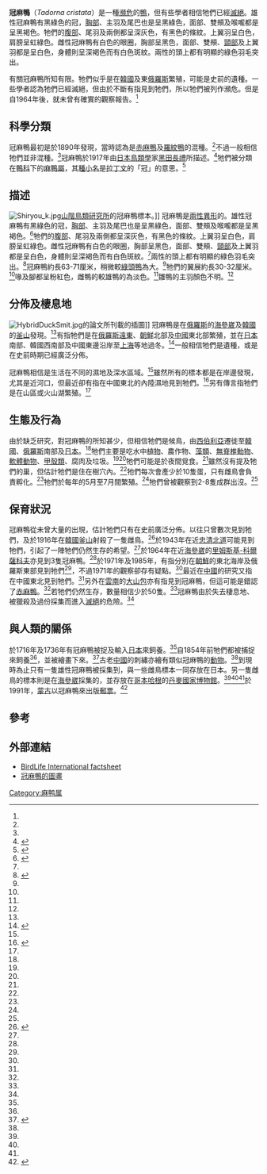{{Distinguish|鳳頭鴨}}
{{Speciesbox
| name = 冠麻鴨
| status = CR
| status_system = iucn3.1
| status_ref=<ref name="IUCN">{{IUCN2007|assessors=BirdLife International|year=2004|id=21320|title=Tadorna cristata|downloaded=2007-12-24}}</ref>
| trend = unknown
| image = TadornaCristata.svg
| image_width = 250px
| genus = Tadorna
| species = cristata
| authority = ([[黑田長禮|Kuroda]], 1917)
| range_map = 
| range_map_width = 250px
| range_map_caption = 。
}}

'''冠麻鴨'''（''Tadorna cristata''）是一種[[瀕危|瀕危]]的[[鴨|鴨]]，但有些學者相信牠們已經[[滅絕|滅絕]]。雄性冠麻鴨有黑綠色的冠，[[胸部|胸部]]、主羽及尾巴也是呈黑綠色，面部、雙頰及喉嚨都是呈黑褐色。牠們的[[腹部|腹部]]、尾羽及兩側都呈深灰色，有黑色的條紋。上翼羽呈白色，肩膀呈虹綠色。雌性冠麻鴨有白色的眼圈，胸部呈黑色，面部、雙頰、[[頸部|頸部]]及上翼羽都是呈白色，身體則呈深褐色而有白色斑紋。兩性的頭上都有明顯的綠色羽毛突出。

有關冠麻鴨所知有限。牠們似乎是在[[韓國|韓國]]及東[[俄羅斯|俄羅斯]]繁殖，可能是史前的遺種。一些學者認為牠們已經滅絕，但由於不斷有指見到牠們，所以牠們被列作瀕危。但是自1964年後，就未曾有確實的觀察報告。<ref name="BL"/>

==科學分類==
冠麻鴨最初是於1890年發現，當時認為是[[赤麻鴨|赤麻鴨]]及[[羅紋鴨|羅紋鴨]]的混種。<ref name="Birdbase"/>不過一般相信牠們並非混種。<ref name="Birdbase"/>冠麻鴨於1917年由[[日本|日本]][[鳥類學|鳥類學]]家[[黑田長禮|黑田長禮]]所描述。<ref name="BL">{{cite web| title =Species factsheet: Tadorna cristata| publisher =BirdLife International| date =2007| url =http://www.birdlife.org/datazone/species/index.html?action=SpcHTMDetails.asp&sid=401&m=0| accessdate =2007-12-24| archive-date =2009-01-03| archive-url =https://web.archive.org/web/20090103041820/http://www.birdlife.org/datazone/species/index.html?action=SpcHTMDetails.asp&sid=401&m=0| dead-url =no}}</ref>牠們被分類在[[鴨科|鴨科]]下的[[麻鴨屬|麻鴨屬]]，其[[種小名|種小名]]是[[拉丁文|拉丁文]]的「冠」的意思。<ref name="Kear">{{cite book en| last =Kear| first =Janet| title =Ducks, Geese, and Swans| publisher =Oxford University Press| date =2005| pages =439–441| url =http://books.google.com/books?id=MfrdBcKd79wC&pg=RA1-PA439&lpg=RA1-PA439&dq=crested+shelduck&source=web&ots=RS734hgSmI&sig=006C0Hb6hpDK1aAEwu-ivfssJBk#PRA1-PA441,M1| isbn =0 19 861008 4| access-date =2008-12-28| archive-date =2014-06-28| archive-url =https://web.archive.org/web/20140628203724/http://books.google.com/books?id=MfrdBcKd79wC&pg=RA1-PA439&lpg=RA1-PA439&dq=crested+shelduck&source=web&ots=RS734hgSmI&sig=006C0Hb6hpDK1aAEwu-ivfssJBk#PRA1-PA441,M1| dead-url =no}}</ref>

==描述==
[[Image:Shiryou_k.jpg|thumb]][[山階鳥類研究所|山階鳥類研究所]]的冠麻鴨標本。]]
冠麻鴨是[[兩性異形|兩性異形]]的。雄性冠麻鴨有黑綠色的冠，[[胸部|胸部]]、主羽及尾巴也是呈黑綠色，面部、雙頰及喉嚨都是呈黑褐色。<ref name="WWFE">{{cite encyclopedia| title =Korean Crested Shelduck | encyclopedia =The Official World Wildlife Fund Guide to Extinct Species of Modern Times| volume =1| pages =88-90| publisher =Beacham Publishing | date =1997}}</ref>牠們的[[腹部|腹部]]、尾羽及兩側都呈深灰色，有黑色的條紋。上翼羽呈白色，肩膀呈虹綠色。雌性冠麻鴨有白色的眼圈，胸部呈黑色，面部、雙頰、[[頸部|頸部]]及上翼羽都是呈白色，身體則呈深褐色而有白色斑紋。<ref name="WWFE"/>兩性的頭上都有明顯的綠色羽毛突出。<ref name="art">{{cite web| title =Ivan Koslov: Crested Shelduck| url =http://www.artworkoriginals.com/EB5TBYZX.HTM| accessdate =2007-12-25| archive-date =2010-02-09| archive-url =https://web.archive.org/web/20100209083436/http://www.artworkoriginals.com/eb5tbyzx.htm| dead-url =no}}</ref>冠麻鴨約長63-71厘米，稍微較[[綠頭鴨|綠頭鴨]]為大。<ref name="WWFE"/>牠們的翼展約長30-32厘米。<ref name="UN"/>喙及腳都呈粉紅色，雌鴨的較雄鴨的為淡色。<ref name="Kear"/>雛鴨的主羽顏色不明。<ref name="WWFE"/>

==分佈及棲息地==
[[Image:HybridDuckSmit.jpg|thumb]]的論文所刊載的插圖]]
冠麻鴨是在[[俄羅斯|俄羅斯]]的[[海參崴|海參崴]]及[[韓國|韓國]]的[[釜山|釜山]]發現。<ref name="WWFE"/>有指牠們是在[[俄羅斯遠東|俄羅斯遠東]]、[[朝鮮|朝鮮]]北部及[[中國|中國]]東北部繁殖，並在[[日本|日本]]南部、韓國西南部及中國東邊沿岸至[[上海|上海]]等地過冬。<ref name="Birdbase">{{cite web |title=Crested Shelduck |work=Threatened Birds of Asia |url=http://birdbase.hokkaido-ies.go.jp/rdb/rdb_en/tadocris.pdf |format=pdf |accessdate=2007-12-24 |deadurl=yes |archiveurl=https://web.archive.org/web/20070927185906/http://birdbase.hokkaido-ies.go.jp/rdb/rdb_en/tadocris.pdf |archivedate=2007-09-27 }}</ref>一般相信牠們是遺種，或是在史前時期已經廣泛分佈。

冠麻鴨相信是生活在不同的濕地及深水區域。<ref name="WWFE"/>雖然所有的標本都是在岸邊發現，尤其是近河口，但最近卻有指在中國東北的內陸濕地見到牠們。<ref name="UN">{{cite web| title =Crested Shelduck| publisher =United Nations Environment Programme| url =http://www2.wcmc.org.uk/species/data/species_sheets/crested.htm| accessdate =2007-12-24| archive-url =https://web.archive.org/web/20010818134317/http://www.wcmc.org.uk/species/data/species_sheets/crested.htm| archive-date =2001-08-18| dead-url =yes}}</ref>另有傳言指牠們是在山區或火山湖繁殖。<ref name="BL"/>

==生態及行為==
由於缺乏研究，對冠麻鴨的所知甚少，但相信牠們是候鳥，由[[西伯利亞|西伯利亞]]遷徙至[[韓國|韓國]]、[[俄羅斯|俄羅斯]]南部及[[日本|日本]]。<ref name="WWFE"/>牠們主要是吃水中[[植物|植物]]、農作物、[[藻類|藻類]]、[[無脊椎動物|無脊椎動物]]、[[軟體動物|軟體動物]]、[[甲殼類|甲殼類]]、腐肉及垃圾。<ref name="WWFE"/><ref name="UN"/>牠們可能是於夜間覓食。<ref name="Birdbase"/>雖然沒有提及牠們的巢，但估計牠們是住在樹穴內。<ref name="Birdbase"/>牠們每次會產少於10隻蛋，只有雌鳥會負責孵化。<ref name="Birdbase"/>牠們於每年的5月至7月間繁殖。<ref name="Birdbase"/>牠們曾被觀察到2-8隻成群出沒。<ref name="UN"/>

==保育狀況==
冠麻鴨從未曾大量的出現，估計牠們只有在史前廣泛分佈。以往只曾數次見到牠們，及於1916年在[[韓國|韓國]][[釜山|釜山]]射殺了一隻雌鳥。<ref name="KCS">{{cite web |last=Heywood |first=N.C. |title=Extinction: Korean Crested Shelduck |date=2000 |url=http://www.uwsp.edu/geo/faculty/heywood/Geog358/extinctb/KoreaCSD.htm |accessdate=2007-12-24 |deadurl=yes |archiveurl=https://web.archive.org/web/20050314084348/http://www.uwsp.edu/geo/faculty/heywood/Geog358/extinctb/KoreaCSD.htm |archivedate=2005-03-14 }}</ref>於1943年在近[[忠清北道|忠清北道]]可能見到牠們，引起了一陣牠們仍然生存的希望。<ref name="WWFE"/>於1964年在近[[海參崴|海參崴]]的[[里姆斯基-科爾薩科夫|里姆斯基-科爾薩科夫]]亦見到3隻冠麻鴨。<ref name="WWFE"/>於1971年及1985年，有指分別在[[朝鮮|朝鮮]]的東北海岸及俄羅斯東部見到牠們<ref name="UN"/>，不過1971年的觀察卻存有疑點。<ref name="BL"/>最近在[[中國|中國]]的研究又指在中國東北見到牠們。<ref name="UN"/>另外在[[雲南|雲南]]的[[大山包|大山包]]亦有指見到冠麻鴨，但這可能是錯認了[[赤麻鴨|赤麻鴨]]。<ref name="Birdbase"/>若牠們仍然生存，數量相信少於50隻。<ref name="BL"/>冠麻鴨由於失去棲息地、被獵殺及過份採集而進入[[滅絕|滅絕]]的危險。<ref name="WWFE"/>

==與人類的關係==
於1716年及1736年有冠麻鴨被捉及輸入[[日本|日本]]來飼養。<ref name="Kear"/>自1854年前牠們都被捕捉來飼養<ref name="Kear"/>，並被繪畫下來。<ref name="Calcutta">{{cite journal en | last =Mukherjee| first =Ajit Kumar| title =Some Avian Exhibits That Recall the Past| journal =The Calcutta Review| volume =111| issue =1| pages =71| publisher =University of Calcutta| location =Calcutta| date =1971| url =http://books.google.com/books?id=67FMAAAAMAAJ&pg=PA71&dq=Crested+Shelduck&lr=| accessdate = 2007-12-28 }}</ref>古老[[中國|中國]]的刺繡亦繪有類似冠麻鴨的[[動物|動物]]。<ref name="WWFE"/>到現時為止只有一隻雄性冠麻鴨被採集到，與一些雌鳥標本一同存放在日本。另一隻雌鳥的標本則是在[[海參崴|海參崴]]採集的，並存放在[[哥本哈根|哥本哈根]]的[[丹麥國家博物館|丹麥國家博物館]]。<ref name="UN"/><ref name="KCS"/><ref name="Calcutta"/>於1991年，[[蒙古|蒙古]]以冠麻鴨來出版[[郵票|郵票]]。<ref name="stamp">{{cite web |title=Crested Shelduck |url=http://www.birdtheme.org/showimages/index.php?comb=36000&code=193&wid=410 |accessdate=2007-12-25 |deadurl=yes |archiveurl=https://web.archive.org/web/20110717124806/http://www.birdtheme.org/showimages/index.php?comb=36000&code=193&wid=410 |archivedate=2011-07-17 }}</ref>

==參考==
{{reflist}}

==外部連結==
*[http://www.birdlife.org/datazone/species/index.html?action=SpcHTMDetails.asp&sid=401&m=0 BirdLife International factsheet] {{Wayback|url=http://www.birdlife.org/datazone/species/index.html?action=SpcHTMDetails.asp&sid=401&m=0 |date=20090103041820 }}
*[https://web.archive.org/web/20090114121029/http://www.utm.edu/departments/cece/old_site/shelducks.shtml 冠麻鴨的圖畫]
{{Taxonbar|from=Q902924}}

[[Category:麻鸭属|Category:麻鸭属]]
